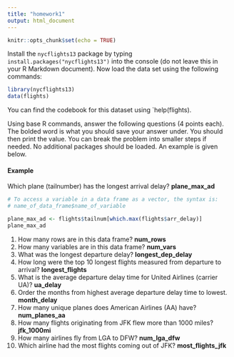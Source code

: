 ---
title: "homework1"
output: html_document
---

```{r setup, include=FALSE}
knitr::opts_chunk$set(echo = TRUE)
```

Install the `nycflights13` package by typing `install.packages("nycflights13")` into the console (do not leave this in your R Markdown document).  Now load the data set using the following commands:

```{r}
library(nycflights13)
data(flights)
```

You can find the codebook for this dataset using `help(flights).

Using base R commands, answer the following questions (4 points each).  The bolded word is what you should save your answer under.  You should then print the value.  You can break the problem into smaller steps if needed.  No additional packages should be loaded.  An example is given below.

#### Example
Which plane (tailnumber) has the longest arrival delay? __plane_max_ad__
```{r}
# To access a variable in a data frame as a vector, the syntax is:
# name_of_data_frame$name_of_variable

plane_max_ad <- flights$tailnum[which.max(flights$arr_delay)]
plane_max_ad
```

1. How many rows are in this data frame? __num_rows__
2. How many variables are in this data frame? __num_vars__
3. What was the longest departure delay? __longest_dep_delay__
4. How long were the top 10 longest flights measured from departure to arrival? __longest_flights__
5. What is the average departure delay time for United Airlines (carrier UA)? __ua_delay__
6. Order the months from highest average departure delay time to lowest.  __month_delay__
7. How many unique planes does American Airlines (AA) have? __num_planes_aa__
8. How many flights originating from JFK flew more than 1000 miles? __jfk_1000mi__
9. How many airlines fly from LGA to DFW? __num_lga_dfw__
10. Which airline had the most flights coming out of JFK? __most_flights_jfk__


